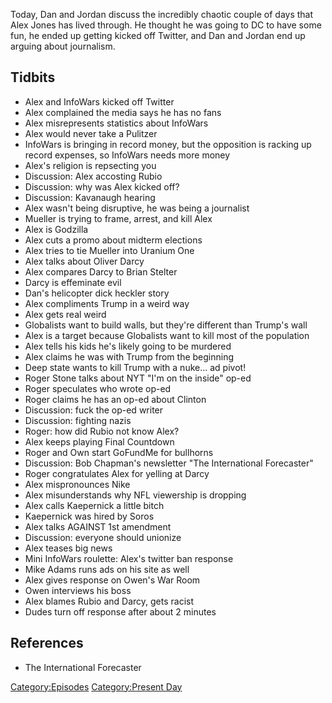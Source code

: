 {{DEFAULTSORT:
    #_EPISODE_0202:September 4-6, 2018
}}{{Episode
    | title             = September 4-6, 2018
    | caption           = [https://knowledgefight.libsyn.com/knowledge-fight-september-4-6-2018 Listen to this episode on Libsyn]
    | episodeNumber     = 202
    | length            = 02:41:09
    | airDate           = September 7, 2018
    | coverageStartDate = September 4, 2018
    | coverageEndDate   = September 6, 2018
    | episodeType       = [[:Category:Present Day|Present Day]]
    | appearance        = [[Marco Rubio]], [[Jack Dorsey]], [[Oliver Darcy]], [[Laura Loomer]], [[Mike Cernovich]], [[Chuck Schumer]], [[Robert Mueller]], [[Brian Stelter]], [[Roger Stone]], [[Owen Shroyer]], [[Bob Chapman]], [[Colin Kaepernick]], [[Mike Adams]]
    | beverage          = Champagne
    | oocDrop           = I'm Superbad! Roger Stone is in the house
    | previousEpisode   = [[201: A New Messiah and The Plunger Toss]]
    | nextEpisode       = [[203: March 2-4, 2009]]
}}

{{Stub}}

Today, Dan and Jordan discuss the incredibly chaotic couple of days that Alex Jones has lived through. He thought he was going to DC to have some fun, he ended up getting kicked off Twitter, and Dan and Jordan end up arguing about journalism.

==Tidbits==

*Alex and InfoWars kicked off Twitter
*Alex complained the media says he has no fans
*Alex misrepresents statistics about InfoWars
*Alex would never take a Pulitzer
*InfoWars is bringing in record money, but the opposition is racking up record expenses, so InfoWars needs more money
*Alex's religion is repsecting you
*Discussion: Alex accosting Rubio
*Discussion: why was Alex kicked off?
*Discussion: Kavanaugh hearing
*Alex wasn't being disruptive, he was being a journalist
*Mueller is trying to frame, arrest, and kill Alex
*Alex is Godzilla
*Alex cuts a promo about midterm elections
*Alex tries to tie Mueller into Uranium One
*Alex talks about Oliver Darcy
*Alex compares Darcy to Brian Stelter
*Darcy is effeminate evil
*Dan's helicopter dick heckler story
*Alex compliments Trump in a weird way
*Alex gets real weird
*Globalists want to build walls, but they're different than Trump's wall
*Alex is a target because Globalists want to kill most of the population
*Alex tells his kids he's likely going to be murdered
*Alex claims he was with Trump from the beginning
*Deep state wants to kill Trump with a nuke... ad pivot!
*Roger Stone talks about NYT "I'm on the inside" op-ed
*Roger speculates who wrote op-ed
*Roger claims he has an op-ed about Clinton
*Discussion: fuck the op-ed writer
*Discussion: fighting nazis
*Roger: how did Rubio not know Alex?
*Alex keeps playing Final Countdown
*Roger and Own start GoFundMe for bullhorns
*Discussion: Bob Chapman's newsletter "The International Forecaster"
*Roger congratulates Alex for yelling at Darcy
*Alex mispronounces Nike
*Alex misunderstands why NFL viewership is dropping
*Alex calls Kaepernick a little bitch
*Kaepernick was hired by Soros
*Alex talks AGAINST 1st amendment
*Discussion: everyone should unionize
*Alex teases big news
*Mini InfoWars roulette: Alex's twitter ban response
*Mike Adams runs ads on his site as well
*Alex gives response on Owen's War Room
*Owen interviews his boss
*Alex blames Rubio and Darcy, gets racist
*Dudes turn off response after about 2 minutes

==References==

*The International Forecaster

[[Category:Episodes]]
[[Category:Present Day]]
